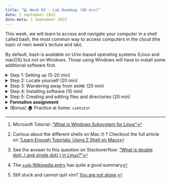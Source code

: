 ---
title: "💻 Week 02 - Lab Roadmap (90 min)"
date: 1 September 2022
date-meta: 1 September 2022
---

This week, we will learn to access and navigate your computer in a shell called bash, the most common way to access computers in the cloud (the topic of next week's lecture and lab). 

By default, bash is available on Unix-based operating systems (Linux and macOS) but not on Windows. Those using Windows will have to install some additional software first. 

<details><summary>Step 1: Setting up (5-20 min)</summary>

## Step 1: Setting up
<p></p>
<details class="special"> <summary> ![](/figures/logos/windows_logo.svg){height="1em" fig-align="left" vertical-align="middle" fig-alt="Windows logo"} Windows users </summary>
<p></p>

Sadly, Windows command line interfaces differ from those used in Unix-based operating systems (Linux and macOS). Therefore, the commands we will learn today do not apply to Windows. 

But fear not! Recent versions of Windows have a feature called Windows Subsystem for Linux, or WSL [^microsoft_what_2022], which you can use to install Linux distributions. You just have to enable it first.

🎯 **ACTION POINTS** Follow Steps 1-4 of the tutorial ["Install Ubuntu on Wsl2 on Windows 11 with GUI Support."](https://ubuntu.com/tutorials/install-ubuntu-on-wsl2-on-windows-11-with-gui-support)

[^microsoft_what_2022]: Microsoft Tutorial: ["What Is Windows Subsystem for Linux"](https://docs.microsoft.com/en-us/windows/wsl/about)

</details>

<details class="special"> <summary> ![](/figures/logos/apple_logo.svg){height="1em" fig-align="left" vertical-align="middle" fig-alt="Apple logo"} macOS users </summary>
<p></p>

🎯 **ACTION POINTS** 

1. Open [the terminal](https://support.apple.com/en-gb/guide/terminal/apd5265185d-f365-44cb-8b09-71a064a42125/mac#:~:text=Open%20Terminal&text=Click%20the%20Launchpad%20icon%20in,%2C%20then%20double%2Dclick%20Terminal) 
2. Now, to ensure you are using the bash shell, type the following and hit ENTER:

    ```bash
    echo $SHELL
    ```
If you see the following message printed on the terminal screen, you are all good to move to the next step.

    ```console
    /bin/bash
```

3. If instead, you saw the message below:

    ```console
    /bin/zsh
    ```
This means your computer came pre-packed with a different terminal called Z Shell. Read and follow the instructions in [this tutorial](https://news.learnenough.com/macos-bash-zshell#aside-changing_shells) to change your shell to bash [^zshell].

[^zshell]: Curious about the different shells on Mac 🤓 ? Checkout the full article on ["Learn Enough Tutorials: Using Z Shell on Macs](https://news.learnenough.com/macos-bash-zshell) 

</details>

<details class="special"> <summary> ![](/figures/logos/linux_logo.svg){height="1em" fig-align="left" vertical-align="middle" fig-alt="Linux logo"} Linux users </summary>
<p></p>

You probably already know how to get to the terminal — typically the shortcut Ctrl+T will get you there. 

Just ensure you are running the bash shell. If not, follow the same instructions given to macOS users above.
</details>

</details>


<details><summary>Step 2: Locate yourself (20 min)</summary>

## Step 2: Locating yourself


We will follow the instructions below step by step together while answering whatever questions you might encounter along the way.

1. Open the bash shell using the instructions from Step 1 above
2. Type `pwd` and hit ENTER:

    ```bash
     pwd
    ```

    You should get a string of text indicating the full path of where you are inside the terminal.

3. Are you currently in your `$HOME` directory? To find out where your home directory is, use the following command:

    ```bash
     echo $HOME
    ```

4. Are there any files/sub-directories inside the directory you are currently in? Use `ls` to investigate:

    ```bash
     ls
    ```

    or

    ```bash
     ls .
    ```

5. Are there any hidden files?

    ```bash
     ls -a
    ```

6. Now, let's explore what is above your current directory:

    ```bash
     ls ..
    ```

7. Do you get what the different dots `.` and `..` mean [^1]?

8. Now, more than just look at the parent directory, let's move there:

    ```bash
     cd ..
    ```

    then use the same `ls` commands you explored above. Did you notice anything different now? 

9. Let's force `ls` to print the same information in a different format. Try the following command:

    ```bash
     ls . -lth
    ```

    What does the `-l`, `-t` and `-h` arguments mean? You can find out by looking at the `ls` manual:

    ```bash
     man ls
    ```

    Use the arrow keys in your keyboard to scroll up and down the manual. Type the character `q` when you are done browsing.

10. Now, try to go back to the directory you were at the start of this tutorial. Hint: if you get stuck, try `pwd` again and compare the output you get now to the one you got the first time you used this command.




:::{.callout-tip collapse="true"}
## Small Hint

For your future research, if you see "$" sign at the beginning of the code snippets, it means you are in a system shell and should type your commands in the shell.

     $ pwd

    
:::

</details>

<details><summary> Step 3: Wandering away from `$HOME` (20 min)</summary>
## Step 3: Wandering away from `$HOME`

Now, given what we practiced, try to follow the steps below (help from colleagues is fine) and take note of your answers to the questions. 

We will go over the solutions once everyone has finished this step. 

🎯 **ACTION POINTS** 

1. Go to the root of the filesystem:

    ```bash
     cd /
    ```
2. What do you see with `ls`? What does it mean?
3. Walk around freely up and down the directories and sub-directories you encounter along the way. Check the links on [🔖 Week 02 Appendix - Linux and the Terminal](week02_appendix.html#linux-the-terminal) page to understand where you are navigating.
4. Which directory(ies) under `/` were you not allowed to enter? Why?
5. What is the difference between the `/root` directory and the root filesystem `/`?
4. Go back `$HOME`
</details>

<details><summary> Step 4: Installing software (10 min)</summary>
## Step 4: Installing software

> 💭 How do you install apps in your computer or smart phone? 

It is very likely that you just head to a software store (Play Store, Apple Store or Microsoft Store) and download apps from there. Linux has something similar, you can access and download software using the `apt` command. Let's use it to download the text editor [vim](https://www.vim.org/about.php).

🎯 **ACTION POINTS** 

1. Whenever you want to download software with `apt`, you have to ensure you have the most up-to-date information from the central "store". You can do this via the following command:

    ```bash
     sudo apt update
    ```

    This command requires you to have admin rights (as root), which is why we run it with `sudo` [^2]. You might be asked to type your password.
2. Install vim:

    ```bash
     sudo apt install vim
    ```
3. Now you can open vim:

    ```bash
     vim
    ```

    To quit, press `Esc`, then type `:q` and hit `ENTER`. Still stuck and cannot quit vim? [You are not alone](https://stackoverflow.blog/2017/05/23/stack-overflow-helping-one-million-developers-exit-vim/).

</details>

<details><summary>Step 5: Creating and editing files and directories (20 min)</summary>
## Step 5: Creating and editing files and directories

🎯 **ACTION POINTS** 

1. Go to your `$HOME` directory or a folder of your choice. Then, create and enter a directory, let's call it **DS105**:

    ```bash
     cd $HOME
     mkdir DS105
     cd DS105
    ```

2. Create a text file and call it `README.txt`:

    ```bash
     touch README.txt
    ```

3. Open this file with vim:

    ```bash
     vim README.txt
    ```

4. Inside vim, write something to the file (your name, a verse, a sentence, whatever comes to mind)

5. Now save your changes to the file. To save a file when inside vim, press `Esc` then type `:w` and hit `ENTER`.

6. Quit vim: press `Esc`, then type `:q` and hit `ENTER` [^3]. 

7. Print the content of your file with the `cat` command:

    ```bash
     cat README.txt
    ```

</details>

<details><summary> **Formative assignment**</summary>

## Formative assignment

This problem set is not graded but you will get written feedback if you submit.

Follow the steps below and, when asked, copy your responses to the [Moodle page of this assignment](). 

### P1: Identify yourself

1. On the terminal, type the two commands below:

    ```bash
     whoami
    ```

    ```bash
     uname -a
    ```

2. Take a screenshot ([how?](https://www.take-a-screenshot.org/)) of your terminal and submit to Moodle, under the field identified as P1.

### P2: Edit a file

1. Go to the DS105 folder you created earlier:

    ```bash
     cd ~/DS105
    ```

2. Rename the `README.txt` to `README.md` (a markdown file):

    ```bash
     mv README.txt README.md
    ```

3. Edit the README.md file following the template below, replacing all occurrences of `<>` with your responses:

    ```markdown
    # DS105

    Name: <>
    Date: <>
    Candidate Number: <>
    Degree Program: <>

    ## Notes

    - I want to learn data science because <>
    ```

4. Save and quit vim.

5. Print some metadata about your file to prove you were the one editing it:

    ```bash
     stat README.md
    ```

6. Print the contents of your file to the terminal:

    ```bash
     cat README.md
    ```

7. Take a screenshot ([how?](https://www.take-a-screenshot.org/)) of your terminal and submit to Moodle, under the field identified as P2. Make sure that both the output of `stat` and `cat` commands are visible.

</details>

<details><summary>(Bonus) 🏠 Practice at home: `vimtutor`</summary>
## Practice at home: `vimtutor`

🎯 **ACTION POINTS** 

1. Open the terminal and type:

    ```bash
     vimtutor
    ```
2. Follow the instructions on the screen and complete the tutorial (a total of 7 short lessons).

Check out the [🔖 Week 02 Appendix - 📃 Text editors](week02_appendix.html#text-editors) section for more info on `vim`.

</details>

[^1]: See the answer to this question on Stackoverflow: ["What is double dot(..) and single dot(.) in Linux?"](https://stackoverflow.com/a/23242061/843365)

[^2]: The [`sudo` Wikipedia entry](https://www.wikiwand.com/en/Sudo) has quite a good summary

[^3]: Still stuck and cannot quit vim? [You are not alone](https://stackoverflow.blog/2017/05/23/stack-overflow-helping-one-million-developers-exit-vim/).